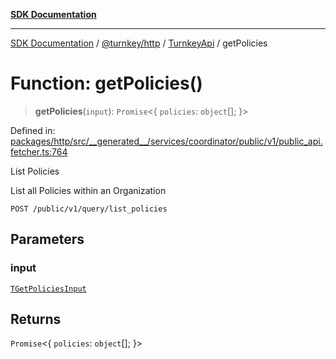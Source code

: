 [**SDK Documentation**](../../../../../README.mdx)

***

[SDK Documentation](../../../../../packages.mdx) / [@turnkey/http](../../../README.mdx) / [TurnkeyApi](../README.mdx) / getPolicies

# Function: getPolicies()

> **getPolicies**(`input`): `Promise`\<\{ `policies`: `object`[]; \}\>

Defined in: [packages/http/src/\_\_generated\_\_/services/coordinator/public/v1/public\_api.fetcher.ts:764](https://github.com/tkhq/sdk/blob/e1b1a69bdd608320aaf03cc2dbbf68dc0c52b28d/packages/http/src/__generated__/services/coordinator/public/v1/public_api.fetcher.ts#L764)

List Policies

List all Policies within an Organization

`POST /public/v1/query/list_policies`

## Parameters

### input

[`TGetPoliciesInput`](../type-aliases/TGetPoliciesInput.mdx)

## Returns

`Promise`\<\{ `policies`: `object`[]; \}\>
